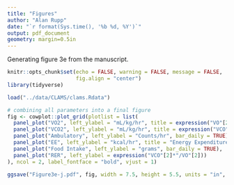 ```yaml
---
title: "Figures"
author: "Alan Rupp"
date: "`r format(Sys.time(), '%b %d, %Y')`"
output: pdf_document
geometry: margin=0.5in
---
```


Generating figure 3e from the manuscript.

```r
knitr::opts_chunk$set(echo = FALSE, warning = FALSE, message = FALSE,
                      fig.align = "center")
library(tidyverse)
```

```r
load("../data/CLAMS/clams.Rdata")
```

```r
# combining all parameters into a final figure
fig <- cowplot::plot_grid(plotlist = list(
  panel_plot("VO2", left_ylabel = "mL/kg/hr", title = expression("VO"[2])),
  panel_plot("VCO2", left_ylabel = "mL/kg/hr", title = expression("VCO"[2])),
  panel_plot("Ambulatory", left_ylabel = "Counts/hr", bar_daily = TRUE),
  panel_plot("EE", left_ylabel = "kcal/hr", title = "Energy Expenditure"),
  panel_plot("Food Intake", left_ylabel = "grams", bar_daily = TRUE),
  panel_plot("RER", left_ylabel = expression("VCO"[2]*"/VO"[2]))
), ncol = 2, label_fontface = "bold", vjust = 1)

ggsave("Figure3e-j.pdf", fig, width = 7.5, height = 5.5, units = "in", dpi = 600)
```
